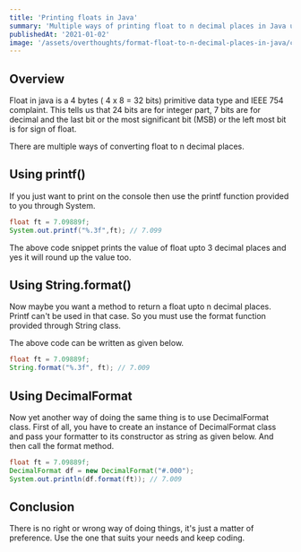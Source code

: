 ```yaml
---
title: 'Printing floats in Java'
summary: 'Multiple ways of printing float to n decimal places in Java using printf, format and DecimalFormat.'
publishedAt: '2021-01-02'
image: '/assets/overthoughts/format-float-to-n-decimal-places-in-java/cover.jpg'
---
```


## Overview
Float in java is a 4 bytes ( 4 x 8 = 32 bits) primitive data type and IEEE 754 complaint. This tells us that 24 bits are for integer part, 7 bits are for decimal and the last bit or the most significant bit (MSB) or the left most bit is for sign of float.

There are multiple ways of converting float to n decimal places. 

## Using printf()
If you just want to print on the console then use the printf function provided to you through System. 

```java
float ft = 7.09889f;
System.out.printf("%.3f",ft); // 7.099
```

The above code snippet prints the value of float upto 3 decimal places and yes it will round up the value too.

## Using String.format() 
Now maybe you want a method to return a float upto n decimal places. Printf can't be used in that case. So you must use the format function provided through String class.

The above code can be written as given below.

```java
float ft = 7.09889f;
String.format("%.3f", ft); // 7.009
```

## Using DecimalFormat 
Now yet another way of doing the same thing is to use DecimalFormat class. First of all, you have to create an instance of DecimalFormat class and pass your formatter to its constructor as string as given below. And then call the format method. 

```java
float ft = 7.09889f;
DecimalFormat df = new DecimalFormat("#.000");
System.out.println(df.format(ft)); // 7.009
```


## Conclusion
There is no right or wrong way of doing things, it's just a matter of preference. Use the one that suits your needs and keep coding. 